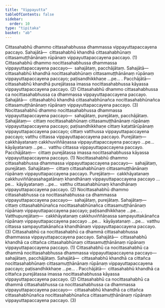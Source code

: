 ```yaml
---
title: "Vippayutta"
tableOfContents: false
sidebar:
  order: 10
type: "tipitaka"
basket: "ab"
---
```



<DynamicBreadcrumb />

<Division number="265">

<Paragraph number="2968">
Cittasahabhū dhammo cittasahabhussa dhammassa vippayuttapaccayena paccayo. <Emphasis>Sahajātā</Emphasis>—  cittasahabhū khandhā cittasahabhūnaṃ cittasamuṭṭhānānaṃ rūpānaṃ vippayuttapaccayena paccayo. (1)
</Paragraph>

<Paragraph number="2969">
Cittasahabhū dhammo nocittasahabhussa dhammassa vippayuttapaccayena paccayo—  sahajātaṃ, pacchājātaṃ. <Emphasis>Sahajātā</Emphasis>—  cittasahabhū khandhā nocittasahabhūnaṃ cittasamuṭṭhānānaṃ rūpānaṃ vippayuttapaccayena paccayo; paṭisandhikkhaṇe …pe… . <Emphasis>Pacchājātā</Emphasis>—  cittasahabhū khandhā purejātassa imassa nocittasahabhussa kāyassa vippayuttapaccayena paccayo. (2)
</Paragraph>

<Paragraph number="2970">
Cittasahabhū dhammo cittasahabhussa ca nocittasahabhussa ca dhammassa vippayuttapaccayena paccayo. <Emphasis>Sahajātā</Emphasis>—  cittasahabhū khandhā cittasahabhūnañca nocittasahabhūnañca cittasamuṭṭhānānaṃ rūpānaṃ vippayuttapaccayena paccayo. (3)
</Paragraph>

</Division>
<Division number="266">

<Paragraph number="2971">
Nocittasahabhū dhammo nocittasahabhussa dhammassa vippayuttapaccayena paccayo—  sahajātaṃ, purejātaṃ, pacchājātaṃ. <Emphasis>Sahajātaṃ</Emphasis>—  cittaṃ nocittasahabhūnaṃ cittasamuṭṭhānānaṃ rūpānaṃ vippayuttapaccayena paccayo; paṭisandhikkhaṇe cittaṃ kaṭattārūpānaṃ vippayuttapaccayena paccayo; cittaṃ vatthussa vippayuttapaccayena paccayo; vatthu cittassa vippayuttapaccayena paccayo. <Emphasis>Purejātaṃ</Emphasis>—  cakkhāyatanaṃ cakkhuviññāṇassa vippayuttapaccayena paccayo …pe…  kāyāyatanaṃ …pe…  vatthu cittassa vippayuttapaccayena paccayo. <Emphasis>Pacchājātaṃ</Emphasis>—  cittaṃ purejātassa imassa nocittasahabhussa kāyassa vippayuttapaccayena paccayo. (1)
</Paragraph>

<Paragraph number="2972">
Nocittasahabhū dhammo cittasahabhussa dhammassa vippayuttapaccayena paccayo—  sahajātaṃ, purejātaṃ. <Emphasis>Sahajātaṃ</Emphasis>—  cittaṃ cittasahabhūnaṃ cittasamuṭṭhānānaṃ rūpānaṃ vippayuttapaccayena paccayo. <Emphasis>Purejātaṃ</Emphasis>—  cakkhāyatanaṃ cakkhuviññāṇasahagatānaṃ khandhānaṃ vippayuttapaccayena paccayo …pe…  kāyāyatanaṃ …pe…  vatthu cittasahabhūnaṃ khandhānaṃ vippayuttapaccayena paccayo. (2)
</Paragraph>

<Paragraph number="2973">
Nocittasahabhū dhammo cittasahabhussa ca nocittasahabhussa ca dhammassa vippayuttapaccayena paccayo—  sahajātaṃ, purejātaṃ. <Emphasis>Sahajātaṃ</Emphasis>—  cittaṃ cittasahabhūnañca nocittasahabhūnañca cittasamuṭṭhānānaṃ rūpānaṃ vippayuttapaccayena paccayo; paṭisandhikkhaṇe …pe… . <Emphasis>Vatthupurejātaṃ</Emphasis>—  cakkhāyatanaṃ cakkhuviññāṇassa sampayuttakānañca rūpānaṃ vippayuttapaccayena paccayo …pe…  kāyāyatanaṃ …pe…  vatthu cittassa sampayuttakānañca khandhānaṃ vippayuttapaccayena paccayo. (3)
</Paragraph>

</Division>
<Division number="267">

<Paragraph number="2974">
Cittasahabhū ca nocittasahabhū ca dhammā cittasahabhussa dhammassa vippayuttapaccayena paccayo. <Emphasis>Sahajātā</Emphasis>—  cittasahabhū khandhā ca cittañca cittasahabhūnaṃ cittasamuṭṭhānānaṃ rūpānaṃ vippayuttapaccayena paccayo. (1)
</Paragraph>

<Paragraph number="2975">
Cittasahabhū ca nocittasahabhū ca dhammā nocittasahabhussa dhammassa vippayuttapaccayena paccayo—  sahajātaṃ, pacchājātaṃ. <Emphasis>Sahajātā</Emphasis>—  cittasahabhū khandhā ca cittañca nocittasahabhūnaṃ cittasamuṭṭhānānaṃ rūpānaṃ vippayuttapaccayena paccayo; paṭisandhikkhaṇe …pe… . <Emphasis>Pacchājātā</Emphasis>—  cittasahabhū khandhā ca cittañca purejātassa imassa nocittasahabhussa kāyassa vippayuttapaccayena paccayo. (2)
</Paragraph>

<Paragraph number="2976">
Cittasahabhū ca nocittasahabhū ca dhammā cittasahabhussa ca nocittasahabhussa ca dhammassa vippayuttapaccayena paccayo—  cittasahabhū khandhā ca cittañca cittasahabhūnañca nocittasahabhūnañca cittasamuṭṭhānānaṃ rūpānaṃ vippayuttapaccayena paccayo. (3)
</Paragraph>
</Division>